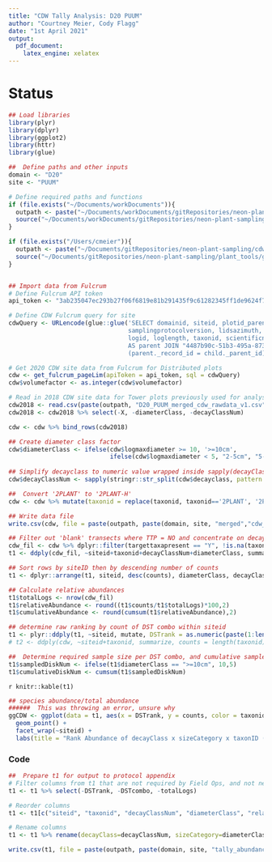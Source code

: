 ```yaml
---
title: "CDW Tally Analysis: D20 PUUM"
author: "Courtney Meier, Cody Flagg"
date: "1st April 2021"
output: 
  pdf_document: 
    latex_engine: xelatex
---
```


# Status
```r
## Load libraries
library(plyr)
library(dplyr)
library(ggplot2)
library(httr)
library(glue)

##  Define paths and other inputs
domain <- "D20"
site <- "PUUM"

# Define required paths and functions
if (file.exists("~/Documents/workDocuments")){
  outpath <- paste("~/Documents/workDocuments/gitRepositories/neon-plant-sampling/cdw_tallyAnalysis/", domain, sep="")
  source("~/Documents/workDocuments/gitRepositories/neon-plant-sampling/plant_tools/get_fulcrum_pageLim.R")
}

if (file.exists("/Users/cmeier")){
  outpath <- paste("~/Documents/gitRepositories/neon-plant-sampling/cdw_tallyAnalysis/", domain, sep="")
  source("~/Documents/gitRepositories/neon-plant-sampling/plant_tools/get_fulcrum_pageLim.R")
}



```

```r
## Import data from Fulcrum
# Define Fulcrum API token
api_token <- "3ab235047ec293b27f06f6819e81b291435f9c61282345ff1de9624f744034b4233a6fcd1b87c3c2"

# Define CDW Fulcrum query for site
cdwQuery <- URLencode(glue::glue('SELECT domainid, siteid, plotid_parent, tallydate, yearboutbegan, eventid, volumefactor,
                                 samplingprotocolversion, lidsazimuth, targettaxapresent, logdistance, logmaxdiameter, minorlogdiameter,
                                 logid, loglength, taxonid, scientificname, decayclass FROM "4487b90c-51b3-495a-873b-16f6b6d0abf7"
                                 AS parent JOIN "4487b90c-51b3-495a-873b-16f6b6d0abf7/cdw_transect" AS child ON
                                 (parent._record_id = child._parent_id) WHERE siteid =', "'{site}' ORDER BY _child_record_id", .sep = " "))

# Get 2020 CDW site data from Fulcrum for Distributed plots
cdw <- get_fulcrum_pageLim(apiToken = api_token, sql = cdwQuery)
cdw$volumefactor <- as.integer(cdw$volumefactor)

# Read in 2018 CDW site data for Tower plots previously used for analysis
cdw2018 <- read.csv(paste(outpath, "D20_PUUM_merged_cdw_rawdata_v1.csv", sep = "/"), header = TRUE, stringsAsFactors = FALSE)
cdw2018 <- cdw2018 %>% select(-X, -diameterClass, -decayClassNum)

cdw <- cdw %>% bind_rows(cdw2018)

```


```r
## Create diameter class factor
cdw$diameterClass <- ifelse(cdw$logmaxdiameter >= 10, '>=10cm', 
                            ifelse(cdw$logmaxdiameter < 5, "2-5cm", "5-10cm"))
 
## Simplify decayclass to numeric value wrapped inside sapply(decayClassNum, "[[", 1) e.g. 'return first element of each list member'
cdw$decayClassNum <- sapply(stringr::str_split(cdw$decayclass, pattern = " "),"[[", 1)

##  Convert '2PLANT' to '2PLANT-H'
cdw <- cdw %>% mutate(taxonid = replace(taxonid, taxonid=='2PLANT', '2PLANT-H'))

## Write data file
write.csv(cdw, file = paste(outpath, paste(domain, site, "merged","cdw_rawdata_v2.csv", sep="_"), sep = "/"))

```

```r
## Filter out 'blank' transects where TTP = NO and concentrate on decayClass = 1|2 due to cutting restrictions
cdw_fil <- cdw %>% dplyr::filter(targettaxapresent == "Y", !is.na(taxonid), grepl("1", decayclass)|grepl("2", decayclass))
t1 <- ddply(cdw_fil, ~siteid+taxonid+decayClassNum+diameterClass, summarize, counts = length(taxonid))

## Sort rows by siteID then by descending number of counts
t1 <- dplyr::arrange(t1, siteid, desc(counts), diameterClass, decayClassNum, taxonid)

## Calculate relative abundances
t1$totalLogs <- nrow(cdw_fil)
t1$relativeAbundance <- round((t1$counts/t1$totalLogs)*100,2)
t1$cumulativeAbundance <- round(cumsum(t1$relativeAbundance),2)

## determine raw ranking by count of DST combo within siteid
t1 <- plyr::ddply(t1, ~siteid, mutate, DSTrank = as.numeric(paste(1:length(counts))), DSTcombo = paste0(taxonid,"_", decayClassNum,"_",diameterClass))
# t2 <- ddply(cdw, ~siteid+taxonid, summarize, counts = length(taxonid))

##  Determine required sample size per DST combo, and cumulative sample size
t1$sampledDiskNum <- ifelse(t1$diameterClass == ">=10cm", 10,5)
t1$cumulativeDiskNum <- cumsum(t1$sampledDiskNum)

```

`r knitr::kable(t1)`

```r
## species abundance/total abundance
######  This was throwing an error, unsure why
ggCDW <- ggplot(data = t1, aes(x = DSTrank, y = counts, color = taxonid, shape = diameterClass)) +
  geom_point() + 
  facet_wrap(~siteid) + 
  labs(title = "Rank Abundance of decayClass x sizeCategory x taxonID (DST)")
```

### Code

```r
##  Prepare t1 for output to protocol appendix
# Filter columns from t1 that are not required by Field Ops, and not needed in protocol appendix
t1 <- t1 %>% select(-DSTrank, -DSTcombo, -totalLogs)

# Reorder columns
t1 <- t1[c("siteid", "taxonid", "decayClassNum", "diameterClass", "relativeAbundance", "cumulativeAbundance", "sampledDiskNum", "cumulativeDiskNum")]

# Rename columns
t1 <- t1 %>% rename(decayClass=decayClassNum, sizeCategory=diameterClass)

write.csv(t1, file = paste(outpath, paste(domain, site, "tally_abundance_v2.csv", sep = "_"), sep = "/"), row.names = F)
```

